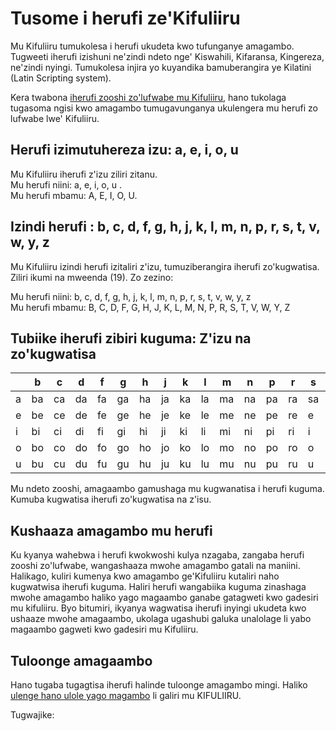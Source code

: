 # Tusome i herufi ze'Kifuliiru

Mu Kifuliiru tumukolesa i herufi ukudeta kwo tufunganye amagambo. Tugweeti iherufi izishuni ne'zindi ndeto nge' Kiswahili, Kifaransa, Kingereza, ne'zindi nyingi. Tumukolesa injira yo kuyandika bamuberangira ye Kilatini (Latin Scripting system).

Kera twabona [iherufi zooshi zo'lufwabe mu Kifuliiru](./ulufwabe), hano tukolaga tugasoma ngisi kwo amagambo tumugavunganya ukulengera mu herufi zo lufwabe lwe' Kifuliiru.

## Herufi izimutuhereza izu: a, e, i, o, u

Mu Kifuliiru iherufi z'izu ziliri zitanu.  
Mu herufi niini: a, e, i, o, u .  
Mu herufi mbamu: A, E, I, O, U.

## Izindi herufi : b, c, d, f, g, h, j, k, l, m, n, p, r, s, t, v, w, y, z

Mu Kifuliiru izindi herufi izitaliri z'izu, tumuziberangira iherufi zo'kugwatisa. Ziliri ikumi na mweenda (19). Zo zezino:

Mu herufi niini: b, c, d, f, g, h, j, k, l, m, n, p, r, s, t, v, w, y, z  
Mu herufi mbamu: B, C, D, F, G, H, J, K, L, M, N, P, R, S, T, V, W, Y, Z

## Tubiike iherufi zibiri kuguma: Z'izu na zo'kugwatisa

|     | b   | c   | d   | f   | g   | h   | j   | k   | l   | m   | n   | p   | r   | s   | t   | v   | w   | y   | z   |
| --- | --- | --- | --- | --- | --- | --- | --- | --- | --- | --- | --- | --- | --- | --- | --- | --- | --- | --- | --- |
| a   | ba  | ca  | da  | fa  | ga  | ha  | ja  | ka  | la  | ma  | na  | pa  | ra  | sa  | ta  | va  | wa  | ya  | za  |
| e   | be  | ce  | de  | fe  | ge  | he  | je  | ke  | le  | me  | ne  | pe  | re  | e   | te  | ve  | we  | ye  | ze  |
| i   | bi  | ci  | di  | fi  | gi  | hi  | ji  | ki  | li  | mi  | ni  | pi  | ri  | i   | ti  | vi  | wi  | yi  | zi  |
| o   | bo  | co  | do  | fo  | go  | ho  | jo  | ko  | lo  | mo  | no  | po  | ro  | o   | to  | vo  | wo  | yo  | zo  |
| u   | bu  | cu  | du  | fu  | gu  | hu  | ju  | ku  | lu  | mu  | nu  | pu  | ru  | u   | tu  | vu  | wu  | yu  | zu  |

Mu ndeto zooshi, amagaambo gamushaga mu kugwanatisa i herufi kuguma. Kumuba kugwatisa iherufi zo'kugwatisa na z'isu.

## Kushaaza amagambo mu herufi

Ku kyanya wahebwa i herufi kwokwoshi kulya nzagaba, zangaba herufi zooshi zo'lufwabe, wangashaaza mwohe amagambo gatali na maniini. Halikago, kuliri kumenya kwo amagambo ge'Kifuliiru kutaliri naho kugwatwisa iherufi kuguma. Haliri herufi wangabiika kuguma zinashaga mwohe amagambo haliko yago magaambo ganabe gatagweti kwo gadesiri mu kifuliiru. Byo bitumiri, ikyanya wagwatisa iherufi inyingi ukudeta kwo ushaaze mwohe amagaambo, ukolaga ugashubi galuka unalolage li yabo magaambo gagweti kwo gadesiri mu Kifuliiru.

## Tuloonge amagaambo

Hano tugaba tugagtisa iherufi halinde tuloonge amagambo mingi. Haliko [ulenge hano ulole yago magambo](../../bingi-ku-kifuliiru/amagambo) li galiri mu KIFULIIRU.

Tugwajike:
